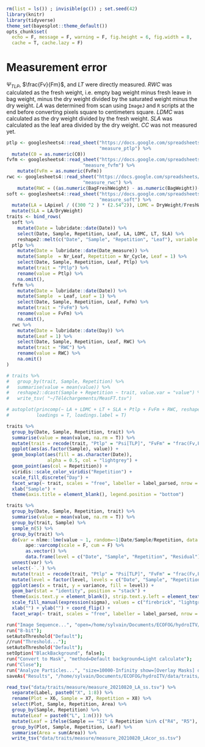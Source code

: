 ```r
rm(list = ls()) ; invisible(gc()) ; set.seed(42)
library(knitr)
library(tidyverse)
theme_set(bayesplot::theme_default())
opts_chunk$set(
  echo = F, message = F, warning = F, fig.height = 6, fig.width = 8,
  cache = T, cache.lazy = F)
```

# Measurement error

$\Psi_{TLP}$, $\frac{Fv}{Fm}$, and $LT$ were directly measured. 
$RWC$ was calculated as the fresh weight, i.e. empty bag weight minus fresh leave in bag weight, minus the dry weight divided by the saturated weight minus the dry weight.
$LA$ was determined from scan using `ImageJ` and `R` scripts at the end before converting pixels square to centimeters square.
$LDMC$ was calculated as the dry weight divided by the fresh weight.
$SLA$ was calculated as the leaf area divided by the dry weight. 
$CC$ was not measured yet.

```r
ptlp <- googlesheets4::read_sheet("https://docs.google.com/spreadsheets/d/19eULgGa02RS6hwn2ngeEu4akF2YdaQGHS5xSac2hIYI/edit?usp=sharing",
                                  "measure_ptlp") %>% 
  mutate(C0 = as.numeric(C0))
fvfm <- googlesheets4::read_sheet("https://docs.google.com/spreadsheets/d/19eULgGa02RS6hwn2ngeEu4akF2YdaQGHS5xSac2hIYI/edit?usp=sharing",
                            "measure_fvfm") %>% 
    mutate(FvFm = as.numeric(FvFm)) 
rwc <- googlesheets4::read_sheet("https://docs.google.com/spreadsheets/d/19eULgGa02RS6hwn2ngeEu4akF2YdaQGHS5xSac2hIYI/edit?usp=sharing",
                            "measure_rwc") %>% 
    mutate(RWC = ((as.numeric(BagFreshWeight) - as.numeric(BagWeight))-DryWeight)/(SaturatedWeight-DryWeight))
soft <- googlesheets4::read_sheet("https://docs.google.com/spreadsheets/d/19eULgGa02RS6hwn2ngeEu4akF2YdaQGHS5xSac2hIYI/edit?usp=sharing",
                                  "measure_soft") %>% 
  mutate(LA = LApixel / ((300 ^2 ) * (2.54^2)), LDMC = DryWeight/FreshWeight, LT = LTmean) %>% 
  mutate(SLA = LA/DryWeight)
traits <- bind_rows(
  soft %>% 
    mutate(Date = lubridate::date(Date)) %>% 
    select(Date, Sample, Repetition, Leaf, LA, LDMC, LT, SLA) %>%
    reshape2::melt(c("Date", "Sample", "Repetition", "Leaf"), variable.name = "trait"),
  ptlp %>% 
    mutate(Date = lubridate::date(Date_measure)) %>% 
    mutate(Sample  = Nr_Leaf, Repetition = Nr_Cycle, Leaf = 1) %>% 
    select(Date, Sample, Repetition, Leaf, Ptlp) %>% 
    mutate(trait = "Ptlp") %>% 
    rename(value = Ptlp) %>% 
    na.omit(),
  fvfm %>% 
    mutate(Date = lubridate::date(Date)) %>% 
    mutate(Sample  = Leaf, Leaf = 1) %>% 
    select(Date, Sample, Repetition, Leaf, FvFm) %>% 
    mutate(trait = "FvFm") %>% 
    rename(value = FvFm) %>% 
    na.omit(),
  rwc %>% 
    mutate(Date = lubridate::date(Day)) %>% 
    mutate(Leaf = 1) %>% 
    select(Date, Sample, Repetition, Leaf, RWC) %>% 
    mutate(trait = "RWC") %>% 
    rename(value = RWC) %>% 
    na.omit()
)

# traits %>% 
#   group_by(trait, Sample, Repetition) %>% 
#   summarise(value = mean(value)) %>% 
#   reshape2::dcast(Sample + Repetition ~ trait, value.var = "value") %>% 
#   write_tsv( "~/Téléchargements/MeasFT.tsv")

# autoplot(princomp(~ LA + LDMC + LT + SLA + Ptlp + FvFm + RWC, reshape2::dcast(traits, Sample + Repetition + Leaf ~ trait), scale = T),
#          loadings = T, loadings.label = T)
```


```r
traits %>% 
  group_by(Date, Sample, Repetition, trait) %>% 
  summarise(value = mean(value, na.rm = T)) %>% 
  mutate(trait = recode(trait, "Ptlp" = "Psi[TLP]", "FvFm" = "frac(Fv,Fm)")) %>% 
  ggplot(aes(as.factor(Sample), value)) +
  geom_boxplot(aes(fill = as.character(Date)),
               alpha = 0.5, col = "lightgrey") +
  geom_point(aes(col = Repetition)) +
  viridis::scale_color_viridis("Repetition") +
  scale_fill_discrete("Day") +
  facet_wrap(~ trait, scales = "free", labeller = label_parsed, nrow = 2) +
  xlab("Sample") + 
  theme(axis.title = element_blank(), legend.position = "bottom")
```

```r
traits %>% 
  group_by(Date, Sample, Repetition, trait) %>% 
  summarise(value = mean(value, na.rm = T)) %>% 
  group_by(trait, Sample) %>% 
  sample_n(5) %>% 
  group_by(trait) %>% 
  do(var = nlme::lme(value ~ 1, random=~1|Date/Sample/Repetition, data = .) %>% 
       ape::varcomp(scale = F, cum = F) %>% 
       as.vector() %>% 
       data.frame(level = c("Date", "Sample", "Repetition", "Residual"), variance = as.vector(.))) %>% 
  unnest(var) %>% 
  select(-`.`) %>% 
  mutate(trait = recode(trait, "Ptlp" = "Psi[TLP]", "FvFm" = "frac(Fv,Fm)")) %>% 
  mutate(level = factor(level, levels = c("Date", "Sample", "Repetition", "Residual"))) %>% 
  ggplot(aes(x = trait, y = variance, fill = level)) +
  geom_bar(stat = "identity", position = "stack") +
  theme(axis.text.y = element_blank(), strip.text.y.left = element_text(angle = 0)) +
  scale_fill_manual(expression(sigma), values = c("firebrick", "lightgreen", "lightblue", "grey")) +
  xlab("") + ylab("") + coord_flip() +
  facet_wrap(~ trait, scales = "free", labeller = label_parsed, nrow = 7, strip.position = "left")
```

```bash
run("Image Sequence...", "open=/home/sylvain/Documents/ECOFOG/hydroITV/data/traits/measure/measure_20210818_soft_scans/Soft_C0_S1_R5.jpg sort");
run("8-bit");
setAutoThreshold("Default");
//run("Threshold...");
setAutoThreshold("Default");
setOption("BlackBackground", false);
run("Convert to Mask", "method=Default background=Light calculate");
run("Close");
run("Analyze Particles...", "size=10000-Infinity show=[Overlay Masks] display exclude clear in_situ stack");
saveAs("Results", "/home/sylvain/Documents/ECOFOG/hydroITV/data/traits/measure/measure_20210820_LA_ss.tsv");
```

```r
read_tsv("data/traits/measure/measure_20210820_LA_ss.tsv") %>% 
  separate(Label, paste0("X", 1:8)) %>% 
  rename(Plot = X6, Sample = X7, Repetition = X8) %>% 
  select(Plot, Sample, Repetition, Area) %>% 
  group_by(Sample, Repetition) %>% 
  mutate(Leaf = paste0("L", 1:n())) %>% 
  mutate(Leaf = ifelse(Sample == "S1" & Repetition %in% c("R4", "R5"), c("L1", "L2", "L2", "L2", "L2", "L3"), Leaf)) %>% 
  group_by(Plot, Sample, Repetition, Leaf) %>% 
  summarise(Area = sum(Area)) %>% 
  write_tsv("data/traits/measure/measure_20210820_LAcor_ss.tsv")
```

